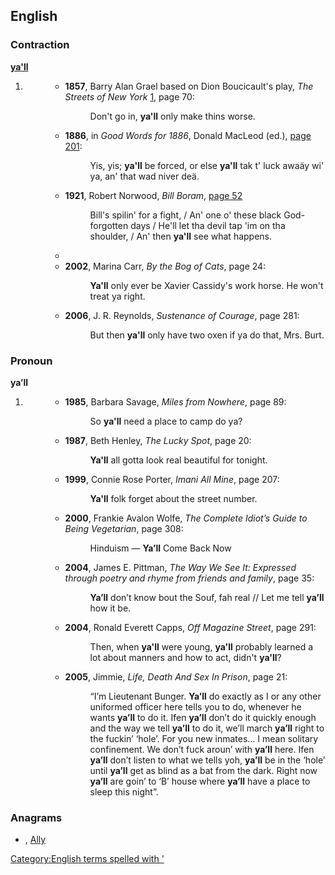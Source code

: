 ==English==

===Contraction===
'''[[ya]][['ll]]'''

# {{eye dialect|[[you'll]]}}
#: {{quotations-top}}
#:*'''1857''', Barry Alan Grael based on Dion Boucicault's play, ''The Streets of New York'' [http://books.google.com/books?id=dVr8FZH65foC], page 70:
#:*:Don't go in, '''ya'll''' only make thins worse.
#:*'''1886''', in ''Good Words for 1886'', Donald MacLeod (ed.),  [http://books.google.com/books?id=d4JMAAAAMAAJ&pg=PA201&dq=ya%27ll page 201]:
#:*:Yis, yis; '''ya'll''' be forced, or else '''ya'll''' tak t' luck awaäy wi' ya, an' that wad niver deä.
#:*'''1921''', Robert Norwood, ''Bill Boram'', [http://books.google.com/books?id=frIVwVBGcWEC&pg=PA52&dq=ya%27ll page 52]
#:*:Bill's spilin' for a fight, / An' one o' these black God-forgotten days / He'll let tha devil tap 'im on tha shoulder, / An' then '''ya'll''' see what happens.
#:*{{quote-book|#:*|1985|V.C. Andrews|Heaven|page=243|isbn=0671729446|url=http://books.google.com/books?id=XJVw075VNtwC|
passage='''Ya'll''' like that. '''Ya'll''' come out smellin like a rose, looking like one, too.}}
#:*'''2002''', Marina Carr, ''By the Bog of Cats'', page 24:
#:*:'''Ya'll''' only ever be Xavier Cassidy's work horse. He won't treat ya right.
#:*'''2006''', J. R. Reynolds, ''Sustenance of Courage'', page 281:
#:*:But then '''ya'll''' only have two oxen if ya do that, Mrs. Burt.
{{quotations-bottom}}

===Pronoun===
'''ya’ll''' {{p}}

# {{nonstandard}} {{misspelling of|y’all}}
#: {{quotations-top}}
#:*'''1985''', Barbara Savage, ''Miles from Nowhere'', page 89:
#:*:So '''ya'll''' need a place to camp do ya?
#:*'''1987''', Beth Henley, ''The Lucky Spot'', page 20:
#:*:'''Ya'll''' all gotta look real beautiful for tonight.
#:*'''1999''', Connie Rose Porter, ''Imani All Mine'', page 207:
#:*:'''Ya'll''' folk forget about the street number.
#:*'''2000''', Frankie Avalon Wolfe, ''The Complete Idiot’s Guide to Being Vegetarian'', page 308:
#:*:Hinduism — '''Ya’ll''' Come Back Now
#:*'''2004''', James E. Pittman, ''The Way We See It: Expressed through poetry and rhyme from friends and family'', page 35:
#:*:'''Ya’ll''' don’t know bout the Souf, fah real // Let me tell '''ya’ll''' how it be.
#:*'''2004''', Ronald Everett Capps, ''Off Magazine Street'', page 291:
#:*:Then, when '''ya'll''' were young, '''ya'll''' probably learned a lot about manners and how to act, didn't '''ya'll'''?
#:*'''2005''', Jimmie, ''Life, Death And Sex In Prison'', page 21:
#:*:“I’m Lieutenant Bunger. '''Ya’ll''' do exactly as I or any other uniformed officer here tells you to do, whenever he wants '''ya’ll''' to do it. Ifen '''ya’ll''' don’t do it quickly enough and the way we tell '''ya’ll''' to do it, we’ll march '''ya’ll''' right to the fuckin’ ‘hole’. For you new inmates… I mean solitary confinement. We don’t fuck aroun’ with '''ya’ll''' here. Ifen '''ya’ll''' don’t listen to what we tells yoh, '''ya’ll''' be in the ‘hole’ until '''ya’ll''' get as blind as a bat from the dark. Right now '''ya’ll''' are goin’ to ‘B’ house where '''ya’ll''' have a place to sleep this night”.
{{quotations-bottom}}

===Anagrams===
* {{alphagram|[[ally#English|ally]]}} , [[Ally#English|Ally]]

[[Category:English terms spelled with ']]